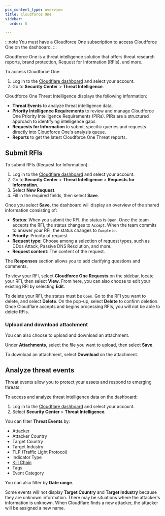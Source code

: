 ```yaml
---
pcx_content_type: overview
title: Cloudforce One
sidebar:
  order: 5

---
```


:::note
You must have a Cloudforce One subscription to access Cloudforce One on the dashboard.
:::

Cloudforce One is a threat intelligence solution that offers threat research reports, brand protection, Request for Information (RFIs), and more.

To access Cloudforce One:

1. Log in to the [Cloudflare dashboard](https://dash.cloudflare.com/) and select your account.
2. Go to **Security Center** > **Threat Intelligence**.

Cloudforce One Threat Intelligence displays the following information:

- **Threat Events** to analyze threat intelligence data.
- **Priority Intelligence Requirements** to review and manage Cloudforce One Priority Intelligence Requirements (PIRs). PIRs are a structured approach to identifying intelligence gaps.
- **Requests for Information** to submit specific queries and requests directly into Cloudforce One's analysis queue.
- **Reports** to get the latest Cloudforce One Threat reports.

## Submit RFIs

To submit RFIs (Request for Information):
 
1. Log in to the [Cloudflare dashboard](https://dash.cloudflare.com/) and select your account.
2. Go to **Security Center** > **Threat Intelligence** > **Requests for Information**.
3. Select **New Request**.
4. Fill in the required fields, then select **Save**.

Once you select **Save**, the dashboard will display an overview of the shared information consisting of:

- **Status**: When you submit the RFI, the status is `Open`. Once the team accepts the RFI, the status changes to `Accept`. When the team commits to answer your RFI, the status changes to `Complete`.
- **Priority**: Priority of request.
- **Request type**: Choose among a selection of request types, such as DDos Attack, Passive DNS Resolution, and more.
- **Request content**: The content of the request.

The **Responses** section allows you to add clarifying questions and comments.

To view your RFI, select **Cloudforce One Requests** on the sidebar, locate your RFI, then select **View**. From here, you can also choose to edit your existing RFI by selecting **Edit**.

To delete your RFI, the status must be `Open`. Go to the RFI you want to delete, and select **Delete**. On the pop-up, select **Delete** to confirm deletion. Once Cloudflare accepts and begins processing RFIs, you will not be able to delete RFIs.

### Upload and download attachment

You can also choose to upload and download an attachment. 

Under **Attachments**, select the file you want to upload, then select **Save**. 

To download an attachment, select **Download** on the attachment.

## Analyze threat events

Threat events allow you to protect your assets and respond to emerging threats.

To access and analyze threat intelligence data on the dashboard:

1. Log in to the [Cloudflare dashboard](https://dash.cloudflare.com/) and select your account.
2. Select **Security Center** > **Threat Intelligence**.

You can filter **Threat Events** by:

- Attacker
- Attacker Country
- Target Country
- Target Industry
- TLP (Traffic Light Protocol)
- Indicator Type
- [Kill Chain](https://en.wikipedia.org/wiki/Cyber_kill_chain)
- Tags
- Event Category

You can also filter by **Date range**.

Some events will not display **Target Country** and **Target Industry** because they are unknown information. There may be situations where the attacker's information is unknown. When Cloudflare finds a new attacker, the attacker will be assigned a new name.